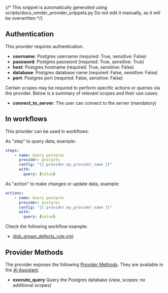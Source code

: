 {/* This snippet is automatically generated using scripts/docs_render_provider_snippets.py 
Do not edit it manually, as it will be overwritten */}

## Authentication
This provider requires authentication.
- **username**: Postgres username (required: True, sensitive: False)
- **password**: Postgres password (required: True, sensitive: True)
- **host**: Postgres hostname (required: True, sensitive: False)
- **database**: Postgres database name (required: False, sensitive: False)
- **port**: Postgres port (required: False, sensitive: False)

Certain scopes may be required to perform specific actions or queries via the provider. Below is a summary of relevant scopes and their use cases:
- **connect_to_server**: The user can connect to the server (mandatory) 



## In workflows

This provider can be used in workflows.


As "step" to query data, example:
```yaml
steps:
    - name: Query postgres
      provider: postgres
      config: "{{ provider.my_provider_name }}"
      with:
        query: {value}  
```


As "action" to make changes or update data, example:
```yaml
actions:
    - name: Query postgres
      provider: postgres
      config: "{{ provider.my_provider_name }}"
      with:
        query: {value}  
```




Check the following workflow example:
- [disk_grown_defects_rule.yml](https://github.com/keephq/keep/blob/main/examples/workflows/disk_grown_defects_rule.yml)


## Provider Methods
The provider exposes the following [Provider Methods](/providers/provider-methods#via-ai-assistant). They are available in the [AI Assistant](/overview/ai-incident-assistant).

- **execute_query** Query the Postgres database (view, scopes: no additional scopes)

